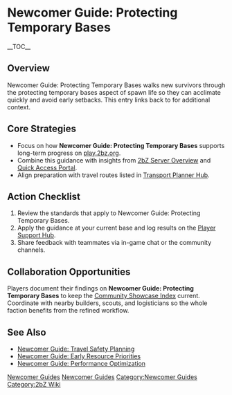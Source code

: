 {{Short description|Newcomer Guide: Protecting Temporary Bases walks new survivors through the protecting temporary bases aspect of spawn life so they can acclimate quickly and avoid early setbacks}}
= Newcomer Guide: Protecting Temporary Bases =
{{2bZ Navbox}}
__TOC__

== Overview ==
Newcomer Guide: Protecting Temporary Bases walks new survivors through the protecting
temporary bases aspect of spawn life so they can acclimate quickly and avoid early
setbacks. This entry links back to [[Category:Newcomer Guides|Newcomer Guides]] for
additional context.

== Core Strategies ==
* Focus on how '''Newcomer Guide: Protecting Temporary Bases''' supports long-term progress on [[play.2bz.org]].
* Combine this guidance with insights from [[2bZ Server Overview]] and [[Quick Access Portal]].
* Align preparation with travel routes listed in [[Transport Planner Hub]].

== Action Checklist ==
# Review the [[Category:Newcomer Guides|Newcomer Guides]] standards that apply to Newcomer Guide: Protecting Temporary Bases.
# Apply the guidance at your current base and log results on the [[Player Support Hub]].
# Share feedback with teammates via in-game chat or the community channels.

== Collaboration Opportunities ==
Players document their findings on '''Newcomer Guide: Protecting Temporary Bases''' to
keep the [[Community Showcase Index]] current. Coordinate with nearby builders, scouts,
and logisticians so the whole faction benefits from the refined workflow.

== See Also ==
* [[Newcomer Guide: Travel Safety Planning]]
* [[Newcomer Guide: Early Resource Priorities]]
* [[Newcomer Guide: Performance Optimization]]

[[Category:Newcomer Guides]]
[[Category:2bZ Wiki]]
